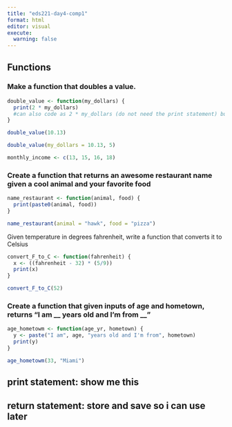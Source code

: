 ```yaml
---
title: "eds221-day4-comp1"
format: html
editor: visual
execute: 
  warning: false
---
```


## Functions

### Make a function that doubles a value.

```r
double_value <- function(my_dollars) {
  print(2 * my_dollars)
  #can also code as 2 * my_dollars (do not need the print statement) but this is storing it as well
}
```

```r
double_value(10.13)
```

```r
double_value(my_dollars = 10.13, 5)

monthly_income <- c(13, 15, 16, 18)
```

### Create a function that returns an awesome restaurant name given a cool animal and your favorite food
```r
name_restaurant <- function(animal, food) {
  print(paste0(animal, food))
}

name_restaurant(animal = "hawk", food = "pizza")
```

Given temperature in degrees fahrenheit, write a function that converts it to Celsius


```r
convert_F_to_C <- function(fahrenheit) {
  x <- ((fahrenheit - 32) * (5/9))
  print(x)
}

convert_F_to_C(52)
```

### Create a function that given inputs of age and hometown, returns "I am __ years old and I'm from __"

```r
age_hometowm <- function(age_yr, hometown) {
  y <- paste("I am", age, "years old and I'm from", hometown)
  print(y)
}

age_hometowm(33, "Miami")
```

## print statement: show me this
## return statement: store and save so i can use later









